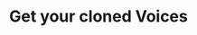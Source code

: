---
title: "Get your cloned Voices"
description: "Retrieve your cloned voices with the lightning-large model using the new Waves API."
openapi: "GET /api/v1/{model}/get_cloned_voices"
hideApiMarker: False
---